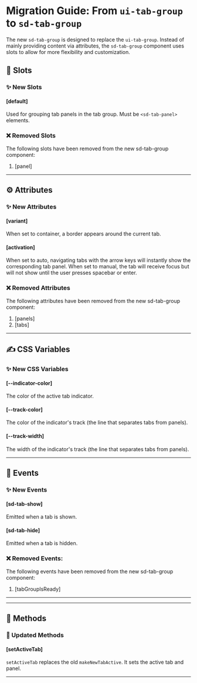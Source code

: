 # Migration Guide: From `ui-tab-group` to `sd-tab-group`

The new `sd-tab-group` is designed to replace the `ui-tab-group`. Instead of mainly providing content via attributes, the `sd-tab-group` component uses slots to allow for more flexibility and customization.

## 💾 Slots

### ✨ New Slots

#### [default]

Used for grouping tab panels in the tab group. Must be `<sd-tab-panel>` elements.

### ❌ Removed Slots

The following slots have been removed from the new sd-tab-group component:

1. [panel]

<hr />

## ⚙️ Attributes

### ✨ New Attributes

#### [variant]

When set to container, a border appears around the current tab.

#### [activation]

When set to auto, navigating tabs with the arrow keys will instantly show the corresponding tab panel. When set to manual, the tab will receive focus but will not show until the user presses spacebar or enter.

### ❌ Removed Attributes

The following attributes have been removed from the new sd-tab-group component:

1. [panels]
2. [tabs]

<hr />

## ✍️ CSS Variables

### ✨ New CSS Variables

#### [--indicator-color]

The color of the active tab indicator.

#### [--track-color]

The color of the indicator's track (the line that separates tabs from panels).

#### [--track-width]

The width of the indicator's track (the line that separates tabs from panels).

<hr />

## 🥳 Events

### ✨ New Events

#### [sd-tab-show]

Emitted when a tab is shown.

#### [sd-tab-hide]

Emitted when a tab is hidden.

### ❌ Removed Events:

The following events have been removed from the new sd-tab-group component:

1. [tabGroupIsReady]

<hr />

<hr />

## 🧪 Methods

### 🔄 Updated Methods

#### [setActiveTab]

`setActiveTab` replaces the old `makeNewTabActive`. It sets the active tab and panel.

<hr />
